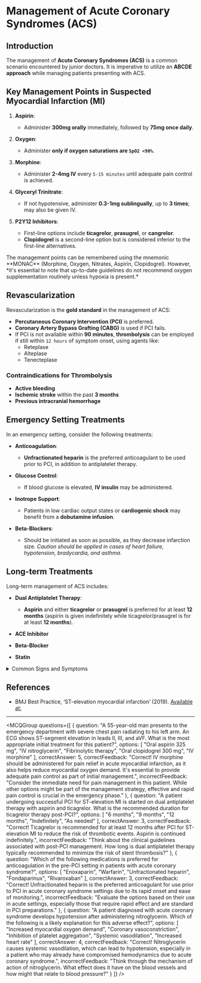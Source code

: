 
# Management of Acute Coronary Syndromes (ACS)

## Introduction

The management of **Acute Coronary Syndromes (ACS)** is a common scenario encountered by junior doctors. It is imperative to utilize an **ABCDE approach** while managing patients presenting with ACS.

## Key Management Points in Suspected Myocardial Infarction (MI)

1. **Aspirin**:
   - Administer **300mg orally** immediately, followed by **75mg once daily**.
  
2. **Oxygen**:
   - Administer **only if oxygen saturations are `SpO2 <90%`**.
  
3. **Morphine**:
   - Administer **2-4mg IV** every `5-15 minutes` until adequate pain control is achieved.
  
4. **Glyceryl Trinitrate**:
   - If not hypotensive, administer **0.3-1mg sublingually**, up to **3 times**; may also be given IV.
  
5. **P2Y12 Inhibitors**:
   - First-line options include **ticagrelor**, **prasugrel**, or **cangrelor**.
   - **Clopidogrel** is a second-line option but is considered inferior to the first-line alternatives.

<Callout>
  The management points can be remembered using the mnemonic **MONAC** (Morphine, Oxygen, Nitrates, Aspirin, Clopidogrel). However, *it's essential to note that up-to-date guidelines do not recommend oxygen supplementation routinely unless hypoxia is present.*
</Callout>

## Revascularization

Revascularization is the **gold standard** in the management of ACS:

- **Percutaneous Coronary Intervention (PCI)** is preferred.
- **Coronary Artery Bypass Grafting (CABG)** is used if PCI fails.
- If PCI is not available within **90 minutes**, **thrombolysis** can be employed if still within `12 hours` of symptom onset, using agents like:
  - Reteplase
  - Alteplase
  - Tenecteplase

### Contraindications for Thrombolysis

- **Active bleeding**
- **Ischemic stroke** within the past **3 months**
- **Previous intracranial hemorrhage**

## Emergency Setting Treatments

In an emergency setting, consider the following treatments:

- **Anticoagulation**: 
  - **Unfractionated heparin** is the preferred anticoagulant to be used prior to PCI, in addition to antiplatelet therapy.
  
- **Glucose Control**:
  - If blood glucose is elevated, **IV insulin** may be administered.
  
- **Inotrope Support**:
  - Patients in low cardiac output states or **cardiogenic shock** may benefit from a **dobutamine infusion**.
  
- **Beta-Blockers**:
  - Should be initiated as soon as possible, as they decrease infarction size. *Caution should be applied in cases of heart failure, hypotension, bradycardia, and asthma.*

## Long-term Treatments

Long-term management of ACS includes:

- **Dual Antiplatelet Therapy**:
  - **Aspirin** and either **ticagrelor** or **prasugrel** is preferred for at least **12 months** (aspirin is given indefinitely while ticagrelor/prasugrel is for at least **12 months**).
  
- **ACE Inhibitor**
- **Beta-Blocker**
- **Statin**

<details>
<summary>Common Signs and Symptoms</summary>

- **Chest Pain**:
  - Crushing or pressure-like
  - May radiate to left arm, jaw, or back
  - Often accompanied by sweating

- **Respiratory**:
  - Shortness of breath
  - Rapid breathing
  - Orthopnea

- **Other Symptoms**:
  - Nausea and vomiting
  - Fatigue
  - Light-headedness
  - Anxiety

</details>

## References

- BMJ Best Practice, ‘ST-elevation myocardial infarction’ (2019). [Available at:](https://bestpractice.bmj.com/topics/en-gb/150/treatment-algorithm#drugDbPop_a37dcf97-a50b-4776-ad01-6fd4a31bb295_en-gb)

---

<MCQGroup questions={[
  {
    question: "A 55-year-old man presents to the emergency department with severe chest pain radiating to his left arm. An ECG shows ST-segment elevation in leads II, III, and aVF. What is the most appropriate initial treatment for this patient?",
    options: [
      "Oral aspirin 325 mg",
      "IV nitroglycerin",
      "Fibrinolytic therapy",
      "Oral clopidogrel 300 mg",
      "IV morphine"
    ],
    correctAnswer: 5,
    correctFeedback: "Correct! IV morphine should be administered for pain relief in acute myocardial infarction, as it also helps reduce myocardial oxygen demand. It's essential to provide adequate pain control as part of initial management.",
    incorrectFeedback: "Consider the immediate need for pain management in this patient. While other options might be part of the management strategy, effective and rapid pain control is crucial in the emergency phase."
  },
  {
    question: "A patient undergoing successful PCI for ST-elevation MI is started on dual antiplatelet therapy with aspirin and ticagrelor. What is the recommended duration for ticagrelor therapy post-PCI?",
    options: [
      "6 months",
      "9 months",
      "12 months",
      "Indefinitely",
      "As needed"
    ],
    correctAnswer: 3,
    correctFeedback: "Correct! Ticagrelor is recommended for at least 12 months after PCI for ST-elevation MI to reduce the risk of thrombotic events. Aspirin is continued indefinitely.",
    incorrectFeedback: "Think about the clinical guidelines associated with post-PCI management. How long is dual antiplatelet therapy typically recommended to minimize the risk of stent thrombosis?"
  },
  {
    question: "Which of the following medications is preferred for anticoagulation in the pre-PCI setting in patients with acute coronary syndrome?",
    options: [
      "Enoxaparin",
      "Warfarin",
      "Unfractionated heparin",
      "Fondaparinux",
      "Rivaroxaban"
    ],
    correctAnswer: 3,
    correctFeedback: "Correct! Unfractionated heparin is the preferred anticoagulant for use prior to PCI in acute coronary syndrome settings due to its rapid onset and ease of monitoring.",
    incorrectFeedback: "Evaluate the options based on their use in acute settings, especially those that require rapid effect and are standard in PCI preparations."
  },
  {
    question: "A patient diagnosed with acute coronary syndrome develops hypotension after administering nitroglycerin. Which of the following is a likely explanation for this adverse effect?",
    options: [
      "Increased myocardial oxygen demand",
      "Coronary vasoconstriction",
      "Inhibition of platelet aggregation",
      "Systemic vasodilation",
      "Increased heart rate"
    ],
    correctAnswer: 4,
    correctFeedback: "Correct! Nitroglycerin causes systemic vasodilation, which can lead to hypotension, especially in a patient who may already have compromised hemodynamics due to acute coronary syndrome.",
    incorrectFeedback: "Think through the mechanism of action of nitroglycerin. What effect does it have on the blood vessels and how might that relate to blood pressure?"
  }
]} />